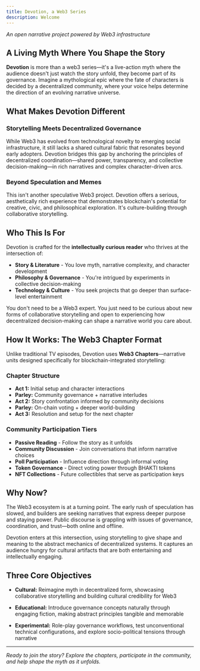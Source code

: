 ```yaml
---
title: Devotion, a Web3 Series
description: Welcome
---
```


*An open narrative project powered by Web3 infrastructure*

## A Living Myth Where You Shape the Story

**Devotion** is more than a web3 series—it's a live-action myth where the audience doesn't just watch the story unfold, they become part of its governance. Imagine a mythological epic where the fate of characters is decided by a decentralized community, where your voice helps determine the direction of an evolving narrative universe.

## What Makes Devotion Different

### Storytelling Meets Decentralized Governance
While Web3 has evolved from technological novelty to emerging social infrastructure, it still lacks a shared cultural fabric that resonates beyond early adopters. Devotion bridges this gap by anchoring the principles of decentralized coordination—shared power, transparency, and collective decision-making—in rich narratives and complex character-driven arcs.

### Beyond Speculation and Memes
This isn't another speculative Web3 project. Devotion offers a serious, aesthetically rich experience that demonstrates blockchain's potential for creative, civic, and philosophical exploration. It's culture-building through collaborative storytelling.

## Who This Is For

Devotion is crafted for the **intellectually curious reader** who thrives at the intersection of:
- **Story & Literature** - You love myth, narrative complexity, and character development
- **Philosophy & Governance** - You're intrigued by experiments in collective decision-making
- **Technology & Culture** - You seek projects that go deeper than surface-level entertainment

You don't need to be a Web3 expert. You just need to be curious about new forms of collaborative storytelling and open to experiencing how decentralized decision-making can shape a narrative world you care about.

## How It Works: The Web3 Chapter Format

Unlike traditional TV episodes, Devotion uses **Web3 Chapters**—narrative units designed specifically for blockchain-integrated storytelling:

### Chapter Structure
- **Act 1:** Initial setup and character interactions
- **Parley:** Community governance + narrative interludes
- **Act 2:** Story confrontation informed by community decisions
- **Parley:** On-chain voting + deeper world-building
- **Act 3:** Resolution and setup for the next chapter

### Community Participation Tiers
- **Passive Reading** - Follow the story as it unfolds  
- **Community Discussion** - Join conversations that inform narrative choices  
- **Poll Participation** - Influence direction through informal voting  
- **Token Governance** - Direct voting power through BHAKTI tokens  
- **NFT Collections** - Future collectibles that serve as participation keys  

## Why Now?

The Web3 ecosystem is at a turning point. The early rush of speculation has slowed, and builders are seeking narratives that express deeper purpose and staying power. Public discourse is grappling with issues of governance, coordination, and trust—both online and offline.

Devotion enters at this intersection, using storytelling to give shape and meaning to the abstract mechanics of decentralized systems. It captures an audience hungry for cultural artifacts that are both entertaining and intellectually engaging.

## Three Core Objectives

- **Cultural:** Reimagine myth in decentralized form, showcasing collaborative storytelling and building cultural credibility for Web3

- **Educational:** Introduce governance concepts naturally through engaging fiction, making abstract principles tangible and memorable

- **Experimental:** Role-play governance workflows, test unconventional technical configurations, and explore socio-political tensions through narrative

---

*Ready to join the story? Explore the chapters, participate in the community, and help shape the myth as it unfolds.*